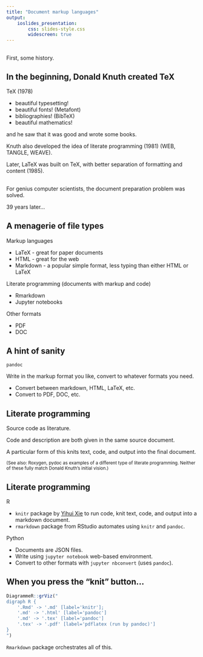 ```yaml
---
title: "Document markup languages"
output: 
    ioslides_presentation:
        css: slides-style.css
        widescreen: true
---
```


##

First, some history.

## In the beginning, Donald Knuth created **TeX**

TeX (1978)

* beautiful typesetting!
* beautiful fonts! (Metafont)
* bibliographies! (BibTeX)
* beautiful mathematics!

and he saw that it was good and wrote some books.

Knuth also developed the idea of literate programming (1981) (WEB, TANGLE, WEAVE).

Later, LaTeX was built on TeX, with better separation of formatting and content (1985).



##

For genius computer scientists, the document preparation problem was solved.

39 years later...


## A menagerie of file types

Markup languages

* LaTeX - great for paper documents
* HTML - great for the web
* Markdown - a popular simple format, less typing than either HTML or LaTeX

Literate programming (documents with markup and code)

* Rmarkdown
* Jupyter notebooks

Other formats

* PDF
* DOC


## A hint of sanity

`pandoc`

Write in the markup format you like, convert to whatever formats you need.

* Convert between markdown, HTML, LaTeX, etc.
* Convert to PDF, DOC, etc.


## Literate programming

Source code as literature.

Code and description are both given in the same source document.

A particular form of this knits text, code, and output into the final document.

<small>
(See also: Roxygen, pydoc as examples of a different type of literate programming. Neither of these fully match Donald Knuth's initial vision.)
</small>


## Literate programming

R

* `knitr` package by [Yihui Xie](https://yihui.name/) to run code, knit text, code, and output into a markdown document.
* `rmarkdown` package from RStudio automates using `knitr` and `pandoc`.

Python

* Documents are JSON files.
* Write using `jupyter notebook` web-based environment.
* Convert to other formats with `jupyter nbconvert` (uses `pandoc`).



## When you press the "knit" button...

```r
DiagrammeR::grViz("
digraph R { 
    '.Rmd' -> '.md' [label='knitr'];
    '.md' -> '.html' [label='pandoc']
    '.md' -> '.tex' [label='pandoc']
    '.tex' -> '.pdf' [label='pdflatex (run by pandoc)']
}
")
```

`Rmarkdown` package orchestrates all of this.


